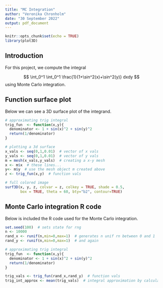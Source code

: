 ---
title: "MC Integration"
author: "Veronika Chronholm"
date: "30 September 2022"
output: pdf_document
---

```{r setup, include=FALSE}
knitr::opts_chunk$set(echo = TRUE)
library(plot3D)
```

## Introduction

For this project, we compute the integral

$$ \int_0^1 \int_0^1 \frac{1}{1+\sin^2(x)+\sin^2(y)} dxdy $$
using Monte Carlo integration.

## Function surface plot

Below we can see a 3D surface plot of the integrand.

```{r, echo=FALSE}

# approximating trig integral
trig_fun  <- function(x,y){
  denominator <- 1 + sin(x)^2 + sin(y)^2
  return(1/denominator)
}

# plotting a 3d surface
x_vals <- seq(0,1,0.01)  # vector of x vals
y_vals <- seq(0,1,0.01)  # vector of y vals
m = mesh(x_vals,y_vals)  # creating a x-y mesh
x <- m$x  # these lines...
y<- m$y  # use the mesh object m created above
z <- trig_fun(x,y)  # function vals

# full colored image
surf3D(x, y, z, colvar = z, colkey = TRUE, shade = 0.5,
       box = TRUE, theta = 60, bty="b2", contour=TRUE)
```

## Monte Carlo integration R code
Below is included the R code used for the Monte Carlo integration.

```{r}

set.seed(100)  # sets state for rng
n <- 10000
rand_x <- runif(n,min=0,max=1)  # generates n unif rn between 0 and 1 
rand_y <- runif(n,min=0,max=1)  # and again

# approximating trig integral
trig_fun  <- function(x,y){
  denominator <- 1 + sin(x)^2 + sin(y)^2
  return(1/denominator)
}

trig_vals <- trig_fun(rand_x,rand_y)  # function vals
trig_int_approx <- mean(trig_vals)  # integral approximation by calculating mean
```
